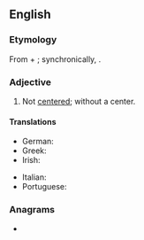 ==English==

===Etymology===
From {{der|en|grc|ἀ-||not|pos=privative prefix}} + {{m|grc|κέντρο||a point, a center}}; synchronically, {{affix|en|a-|centric}}.

===Adjective===
{{en-adj}}

# Not [[center]]ed; without a center.

====Translations====
{{trans-top|without a center}}
* German: {{t+|de|azentrisch}}
* Greek: {{t|el|ακεντρικός}}
* Irish: {{t|ga|aiceintreach}}
{{trans-mid}}
* Italian: {{t|it|acentrico}}
* Portuguese: {{t|pt|acêntrico}}
{{trans-bottom}}

===Anagrams===
* {{l|en|Nearctic}}